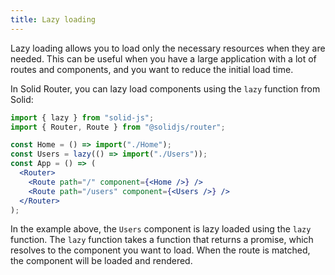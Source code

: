 ---
title: Lazy loading
---

Lazy loading allows you to load only the necessary resources when they are needed.
This can be useful when you have a large application with a lot of routes and components, and you want to reduce the initial load time.

In Solid Router, you can lazy load components using the `lazy` function from Solid:

```jsx
import { lazy } from "solid-js";
import { Router, Route } from "@solidjs/router";

const Home = () => import("./Home");
const Users = lazy(() => import("./Users"));
const App = () => (
  <Router>
    <Route path="/" component={<Home />} />
    <Route path="/users" component={<Users />} />
  </Router>
);
```

In the example above, the `Users` component is lazy loaded using the `lazy` function.
The `lazy` function takes a function that returns a promise, which resolves to the component you want to load.
When the route is matched, the component will be loaded and rendered.
